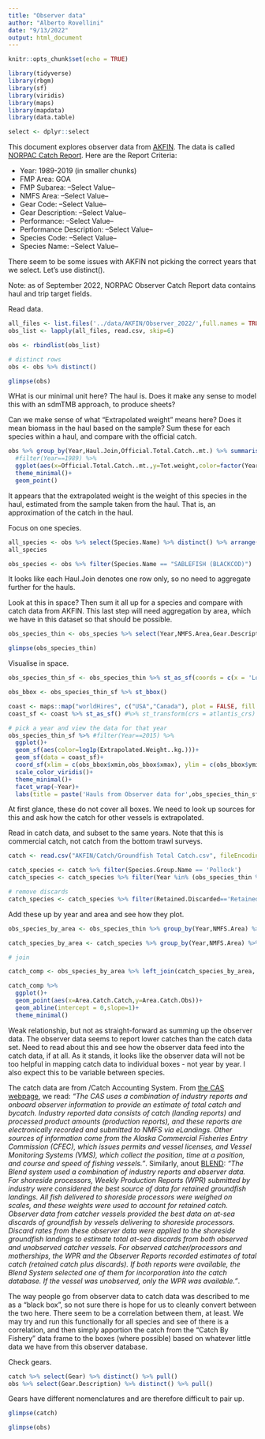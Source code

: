 ```yaml
---
title: "Observer data"
author: "Alberto Rovellini"
date: "9/13/2022"
output: html_document
---
```


```r
knitr::opts_chunk$set(echo = TRUE)
```

```r
library(tidyverse)
library(rbgm)
library(sf)
library(viridis)
library(maps)
library(mapdata)
library(data.table)
```

```r
select <- dplyr::select
```

This document explores observer data from [AKFIN](https://akfinbi.psmfc.org/analytics/saw.dll?Dashboard). The data is called [NORPAC Catch Report](https://akfinbi.psmfc.org/analytics/saw.dll?Dashboard&PortalPath=%2fshared%2fStock%20Assessment%2f_portal%2fStock%20Assessment&Page=NORPAC%20Catch%20Report&Done=Dashboard%26PortalPath%3d%252fshared%252fStock%2520Assessment%252f_portal%252fStock%2520Assessment%26Page%3dObserver%2520and%2520EM%2520Data%26ViewState%3dt8rvrc7c2svggcggmbmq9ce062). Here are the Report Criteria:

* Year: 1989-2019 (in smaller chunks)
* FMP Area: GOA
* FMP Subarea: --Select Value--
* NMFS Area: --Select Value--
* Gear Code: --Select Value--
* Gear Description: --Select Value--
* Performance: --Select Value--
* Performance Description: --Select Value--
* Species Code: --Select Value--
* Species Name: --Select Value--

There seem to be some issues with AKFIN not picking the correct years that we select. Let's use distinct().

Note: as of September 2022, NORPAC Observer Catch Report data contains haul and trip target fields.

Read data.
```r
all_files <- list.files('../data/AKFIN/Observer_2022/',full.names = TRUE)
obs_list <- lapply(all_files, read.csv, skip=6)

obs <- rbindlist(obs_list)

# distinct rows
obs <- obs %>% distinct()

glimpse(obs)
```

WHat is our minimal unit here? The haul is. Does it make any sense to model this with an sdmTMB approach, to produce sheets?

Can we make sense of what "Extrapolated weight" means here? Does it mean biomass in the haul based on the sample? Sum these for each species within a haul, and compare with the official catch.
```r
obs %>% group_by(Year,Haul.Join,Official.Total.Catch..mt.) %>% summarise(Tot.weight = sum(Extrapolated.Weight..kg.,na.rm=T)) %>% ungroup() %>% filter(Tot.weight!=0) %>% 
  #filter(Year==1989) %>%
  ggplot(aes(x=Official.Total.Catch..mt.,y=Tot.weight,color=factor(Year)))+
  theme_minimal()+
  geom_point()
```

It appears that the extrapolated weight is the weight of this species in the haul, estimated from the sample taken from the haul. That is, an approximation of the catch in the haul.

Focus on one species.
```r
all_species <- obs %>% select(Species.Name) %>% distinct() %>% arrange(Species.Name) %>% pull()
all_species

obs_species <- obs %>% filter(Species.Name == "SABLEFISH (BLACKCOD)")
```

It looks like each Haul.Join denotes one row only, so no need to aggregate further for the hauls.

Look at this in space? Then sum it all up for a species and compare with catch data from AKFIN. This last step will need aggregation by area, which we have in this dataset so that should be possible.
```r
obs_species_thin <- obs_species %>% select(Year,NMFS.Area,Gear.Description,Official.Total.Catch..mt.,Lat.DD.End,Lon.DD.End,X..Retained,Species.Name,Sample.Number:Extrapolated.Weight..kg.)

glimpse(obs_species_thin)
```

Visualise in space.
```r
obs_species_thin_sf <- obs_species_thin %>% st_as_sf(coords = c(x = 'Lon.DD.End', y='Lat.DD.End'), crs=4326)

obs_bbox <- obs_species_thin_sf %>% st_bbox()

coast <- maps::map("worldHires", c("USA","Canada"), plot = FALSE, fill = TRUE)
coast_sf <- coast %>% st_as_sf() #%>% st_transform(crs = atlantis_crs)

# pick a year and view the data for that year
obs_species_thin_sf %>% #filter(Year==2015) %>%
  ggplot()+
  geom_sf(aes(color=log1p(Extrapolated.Weight..kg.)))+
  geom_sf(data = coast_sf)+
  coord_sf(xlim = c(obs_bbox$xmin,obs_bbox$xmax), ylim = c(obs_bbox$ymin,obs_bbox$ymax))+
  scale_color_viridis()+
  theme_minimal()+
  facet_wrap(~Year)+
  labs(title = paste('Hauls from Observer data for',obs_species_thin_sf$Species.Name[1],sep = ' '))
```

At first glance, these do not cover all boxes. We need to look up sources for this and ask how the catch for other vessels is extrapolated.

Read in catch data, and subset to the same years. Note that this is commercial catch, not catch from the bottom trawl surveys.
```r
catch <- read.csv("AKFIN/Catch/Groundfish Total Catch.csv", fileEncoding = 'UTF-8-BOM')

catch_species <- catch %>% filter(Species.Group.Name == 'Pollock')
catch_species <- catch_species %>% filter(Year %in% (obs_species_thin %>% select(Year) %>% distinct() %>% pull()))

# remove discards
catch_species <- catch_species %>% filter(Retained.Discarded=='Retained')
```

Add these up by year and area and see how they plot.
```r
obs_species_by_area <- obs_species_thin %>% group_by(Year,NMFS.Area) %>% summarise(Area.Catch.Obs = sum(Extrapolated.Weight..kg.))

catch_species_by_area <- catch_species %>% group_by(Year,NMFS.Area) %>% summarise(Area.Catch.Catch = sum(Catch..mt.*1000))

# join

catch_comp <- obs_species_by_area %>% left_join(catch_species_by_area, by=c('Year','NMFS.Area'))

catch_comp %>%
  ggplot()+
  geom_point(aes(x=Area.Catch.Catch,y=Area.Catch.Obs))+
  geom_abline(intercept = 0,slope=1)+
  theme_minimal()
```
Weak relationship, but not as straight-forward as summing up the observer data. The observer data seems to report lower catches than the catch data set. Need to read about this and see how the observer data feed into the catch data, if at all. As it stands, it looks like the observer data will not be too helpful in mapping catch data to individual boxes - not year by year. I also expect this to be variable between species.

The catch data are from /Catch Accounting System. From [the CAS webpage](https://www.fisheries.noaa.gov/inport/item/21988), we read: *"The CAS uses a combination of industry reports and onboard observer information to provide an estimate of total catch and bycatch. Industry reported data consists of catch (landing reports) and processed product amounts (production reports), and these reports are electronically recorded and submitted to NMFS via eLandings. Other sources of information come from the Alaska Commercial Fisheries Entry Commission (CFEC), which issues permits and vessel licenses, and Vessel Monitoring Systems (VMS), which collect the position, time at a position, and course and speed of fishing vessels."*. Similarly, anout [BLEND](https://www.fisheries.noaa.gov/inport/item/11812): *"The Blend system used a combination of industry reports and observer data. For shoreside processors, Weekly Production Reports (WPR) submitted by industry were considered the best source of data for retained groundfish landings. All fish delivered to shoreside processors were weighed on scales, and these weights were used to account for retained catch. Observer data from catcher vessels provided the best data on at-sea discards of groundfish by vessels delivering to shoreside processors. Discard rates from these observer data were applied to the shoreside groundfish landings to estimate total at-sea discards from both observed and unobserved catcher vessels. For observed catcher/processors and motherships, the WPR and the Observer Reports recorded estimates of total catch (retained catch plus discards). If both reports were available, the Blend System selected one of them for incorporation into the catch database. If the vessel was unobserved, only the WPR was available."*.

The way people go from observer data to catch data was described to me as a "black box", so not sure there is hope for us to cleanly convert between the two here. There seem to be a correlation between them, at least. We may try and run this functionally for all species and see of there is a correlation, and then simply apportion the catch from the "Catch By Fishery" data frame to the boxes (where possible) based on whatever little data we have from this observer database.

Check gears.
```r
catch %>% select(Gear) %>% distinct() %>% pull()
obs %>% select(Gear.Description) %>% distinct() %>% pull()
```
Gears have different nomenclatures and are therefore difficult to pair up.

```r
glimpse(catch)
```
```r
glimpse(obs)
```

